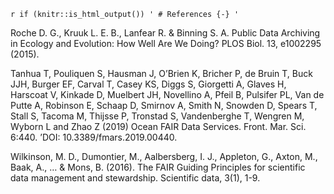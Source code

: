 `r if (knitr::is_html_output()) '
# References {-}
'`

Roche D. G., Kruuk L. E. B., Lanfear R. & Binning S. A. Public Data Archiving in Ecology and Evolution: How Well Are We Doing? PLOS Biol. 13, e1002295 (2015).

Tanhua T, Pouliquen S, Hausman J, O’Brien K, Bricher P, de Bruin T, Buck JJH, Burger EF, Carval T, Casey KS, Diggs S, Giorgetti A, Glaves H, Harscoat V, Kinkade D, Muelbert JH, Novellino A, Pfeil B, Pulsifer PL, Van de Putte A, Robinson E, Schaap D, Smirnov A, Smith N, Snowden D, Spears T, Stall S, Tacoma M, Thijsse P, Tronstad S, Vandenberghe T, Wengren M, Wyborn L and Zhao Z (2019) Ocean FAIR Data Services. Front. Mar. Sci. 6:440. ‘DOI: 10.3389/fmars.2019.00440. 

Wilkinson, M. D., Dumontier, M., Aalbersberg, I. J., Appleton, G., Axton, M., Baak, A., ... & Mons, B. (2016). The FAIR Guiding Principles for scientific data management and stewardship. Scientific data, 3(1), 1-9. 


